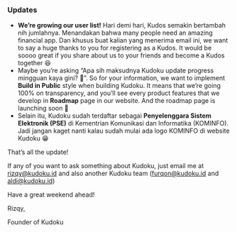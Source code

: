 ### Updates

-   **We’re growing our user list!**
    Hari demi hari, Kudos semakin bertambah nih jumlahnya. Menandakan bahwa many people need an amazing financial app. Dan khusus buat kalian yang menerima email ini, we want to say a huge thanks to you for registering as a Kudos. It would be soooo great if you share about us to your friends and become a Kudos together 😆
-   Maybe you’re asking “Apa sih maksudnya Kudoku update progress mingguan kaya gini? 🤔”. So for your information, we want to implement **Build in Public** style when building Kudoku. It means that we’re going 100% on transparency, and you’ll see every product features that we develop in **Roadmap** page in our website. And the roadmap page is launching soon 🥳
-   Selain itu, Kudoku sudah terdaftar sebagai **Penyelenggara Sistem Elektronik (PSE)** di Kementrian Komunikasi dan Informatika (KOMINFO). Jadi jangan kaget nanti kalau sudah mulai ada logo KOMINFO di website Kudoku 😁

That’s all the update!

If any of you want to ask something about Kudoku, just email me at <a href="mailto:rizqy@kudoku.id" className="anchor-mdx">rizqy@kudoku.id</a> and also another Kudoku team (<a href="mailto:furqon@kudoku.id" className="anchor-mdx">furqon@kudoku.id</a> and <a href="mailto:aldi@kudoku.id" className="anchor-mdx">aldi@kudoku.id</a>)

Have a great weekend ahead!

Rizqy,

Founder of Kudoku
